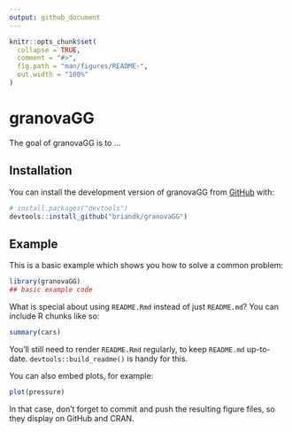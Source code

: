 ```yaml
---
output: github_document
---
```


<!-- README.md is generated from README.Rmd. Please edit that file -->

```r
knitr::opts_chunk$set(
  collapse = TRUE,
  comment = "#>",
  fig.path = "man/figures/README-",
  out.width = "100%"
)
```

# granovaGG

<!-- badges: start -->
<!-- badges: end -->

The goal of granovaGG is to ...

## Installation

You can install the development version of granovaGG from [GitHub](https://github.com/) with:

``` r
# install.packages("devtools")
devtools::install_github("briandk/granovaGG")
```

## Example

This is a basic example which shows you how to solve a common problem:

```r
library(granovaGG)
## basic example code
```

What is special about using `README.Rmd` instead of just `README.md`? You can include R chunks like so:

```r
summary(cars)
```

You'll still need to render `README.Rmd` regularly, to keep `README.md` up-to-date. `devtools::build_readme()` is handy for this.

You can also embed plots, for example:

```r
plot(pressure)
```

In that case, don't forget to commit and push the resulting figure files, so they display on GitHub and CRAN.

